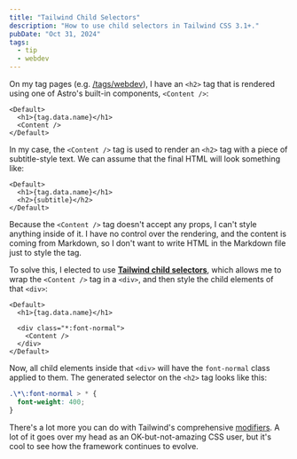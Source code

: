 ```yaml
---
title: "Tailwind Child Selectors"
description: "How to use child selectors in Tailwind CSS 3.1+."
pubDate: "Oct 31, 2024"
tags:
  - tip
  - webdev
---
```


On my tag pages (e.g. [/tags/webdev](/tags/webdev)), I have an `<h2>` tag that is rendered using one of Astro's built-in components, `<Content />`:

```astro
<Default>
  <h1>{tag.data.name}</h1>
  <Content />
</Default>
```

In my case, the `<Content />` tag is used to render an `<h2>` tag with a piece of subtitle-style text. We can assume that the final HTML will look something like:

```astro ins={3}
<Default>
  <h1>{tag.data.name}</h1>
  <h2>{subtitle}</h2>
</Default>
```

Because the `<Content />` tag doesn't accept any props, I can't style anything inside of it. I have no control over the rendering, and the content is coming from Markdown, so I don't want to write HTML in the Markdown file just to style the tag.

To solve this, I elected to use [**Tailwind child selectors**](https://tailwindcss.com/docs/hover-focus-and-other-states#styling-direct-children), which allows me to wrap the `<Content />` tag in a `<div>`, and then style the child elements of that `<div>`:

```astro {4-6}
<Default>
  <h1>{tag.data.name}</h1>

  <div class="*:font-normal">
    <Content />
  </div>
</Default>
```

Now, all child elements inside that `<div>` will have the `font-normal` class applied to them. The generated selector on the `<h2>` tag looks like this:

```css
.\*\:font-normal > * {
  font-weight: 400;
}
```

There's a lot more you can do with Tailwind's comprehensive [modifiers](https://tailwindcss.com/docs/hover-focus-and-other-states). A lot of it goes over my head as an OK-but-not-amazing CSS user, but it's cool to see how the framework continues to evolve.
